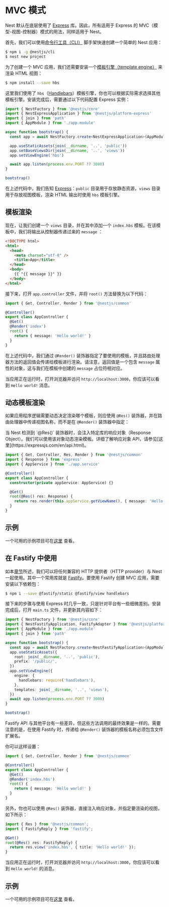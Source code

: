 # MVC 模式

Nest 默认在底层使用了 [Express](https://github.com/expressjs/express) 库。因此，所有适用于 Express 的 MVC（模型-视图-控制器）模式的用法，同样适用于 Nest。

首先，我们可以使用[命令行工具（CLI）](https://github.com/nestjs/nest-cli) 脚手架快速创建一个简单的 Nest 应用：

```bash
$ npm i -g @nestjs/cli
$ nest new project
```

为了创建一个 MVC 应用，我们还需要安装一个[模板引擎（template engine）](https://expressjs.com/en/guide/using-template-engines.html) 来渲染 HTML 视图：

```bash
$ npm install --save hbs
```

这里我们使用了 `hbs`（[Handlebars](https://github.com/pillarjs/hbs#readme)）模板引擎，你也可以根据实际需求选择其他模板引擎。安装完成后，需要通过以下代码配置 Express 实例：

```ts filename='main.ts'
import { NestFactory } from '@nestjs/core'
import { NestExpressApplication } from '@nestjs/platform-express'
import { join } from 'path'
import { AppModule } from './app.module'

async function bootstrap() {
  const app = await NestFactory.create<NestExpressApplication>(AppModule)

  app.useStaticAssets(join(__dirname, '..', 'public'))
  app.setBaseViewsDir(join(__dirname, '..', 'views'))
  app.setViewEngine('hbs')

  await app.listen(process.env.PORT ?? 3000)
}

bootstrap()
```

在上述代码中，我们告知 [Express](https://github.com/expressjs/express)：`public` 目录用于存放静态资源，`views` 目录用于存放视图模板，渲染 HTML 输出时使用 `hbs` 模板引擎。

## 模板渲染

现在，让我们创建一个 `views` 目录，并在其中添加一个 `index.hbs` 模板。在该模板中，我们将输出从控制器传递过来的 `message` ：

```html
<!DOCTYPE html>
<html>
  <head>
    <meta charset="utf-8" />
    <title>App</title>
  </head>
  <body>
    {{ "{{ message }}" }}
  </body>
</html>
```

接下来，打开 `app.controller` 文件，并将 `root()` 方法替换为以下代码：

```ts filename='app.controller.ts'
import { Get, Controller, Render } from '@nestjs/common'

@Controller()
export class AppController {
  @Get()
  @Render('index')
  root() {
    return { message: 'Hello world!' }
  }
}
```

在上述代码中，我们通过 `@Render()` 装饰器指定了要使用的模板，并且路由处理器方法的返回值会传递给模板进行渲染。请注意，返回值是一个包含 `message` 属性的对象，这与我们在模板中创建的 `message` 占位符相对应。

当应用正在运行时，打开浏览器并访问 `http://localhost:3000`，你应该可以看到 `Hello world!` 消息。

## 动态模板渲染

如果应用程序逻辑需要动态决定渲染哪个模板，则应使用 `@Res()` 装饰器，并在路由处理器中传递视图名称，而不是在 `@Render()` 装饰器中指定：

<CalloutInfo>
  当 Nest 检测到 `@Res()` 装饰器时，会注入特定库的响应对象（Response
  Object）。我们可以使用该对象动态渲染模板。详细了解响应对象
  API，请参见[这里](https://expressjs.com/en/api.html)。
</CalloutInfo>

```ts filename='app.controller.ts'
import { Get, Controller, Res, Render } from '@nestjs/common'
import { Response } from 'express'
import { AppService } from './app.service'

@Controller()
export class AppController {
  constructor(private appService: AppService) {}

  @Get()
  root(@Res() res: Response) {
    return res.render(this.appService.getViewName(), { message: 'Hello world!' })
  }
}
```

## 示例

一个可用的示例项目可在[这里](https://github.com/nestjs/nest/tree/master/sample/15-mvc) 查看。

## 在 Fastify 中使用

如本[章节](/techniques/performance)所述，我们可以将任何兼容的 HTTP 提供者（HTTP provider）与 Nest 一起使用。其中一个常用库就是 [Fastify](https://github.com/fastify/fastify)。要使用 Fastify 创建 MVC 应用，需要安装以下依赖包：

```bash
$ npm i --save @fastify/static @fastify/view handlebars
```

接下来的步骤与使用 Express 时几乎一致，只是针对平台有一些细微差别。安装完成后，打开 `main.ts` 文件，并更新其内容如下：

```ts filename='main.ts'
import { NestFactory } from '@nestjs/core'
import { NestFastifyApplication, FastifyAdapter } from '@nestjs/platform-fastify'
import { AppModule } from './app.module'
import { join } from 'path'

async function bootstrap() {
  const app = await NestFactory.create<NestFastifyApplication>(AppModule, new FastifyAdapter())
  app.useStaticAssets({
    root: join(__dirname, '..', 'public'),
    prefix: '/public/',
  })
  app.setViewEngine({
    engine: {
      handlebars: require('handlebars'),
    },
    templates: join(__dirname, '..', 'views'),
  })
  await app.listen(process.env.PORT ?? 3000)
}

bootstrap()
```

Fastify API 与其他平台有一些差异，但这些方法调用的最终效果是一样的。需要注意的是，在使用 Fastify 时，传递给 `@Render()` 装饰器的模板名称必须包含文件扩展名。

你可以这样设置：

```ts filename='app.controller.ts'
import { Get, Controller, Render } from '@nestjs/common'

@Controller()
export class AppController {
  @Get()
  @Render('index.hbs')
  root() {
    return { message: 'Hello world!' }
  }
}
```

另外，你也可以使用 `@Res()` 装饰器，直接注入响应对象，并指定要渲染的视图，如下所示：

```ts
import { Res } from '@nestjs/common';
import { FastifyReply } from 'fastify';

@Get()
root(@Res() res: FastifyReply) {
  return res.view('index.hbs', { title: 'Hello world!' });
}
```

当应用正在运行时，打开浏览器并访问 `http://localhost:3000`，你应该可以看到 `Hello world!` 的消息。

## 示例

一个可用的示例项目可在[这里](https://github.com/nestjs/nest/tree/master/sample/17-mvc-fastify) 查看。
